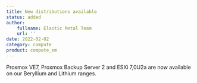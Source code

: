 ```yaml
---
title: New distributions available
status: added
author:
    fullname: Elastic Metal Team
    url: ''
date: 2022-02-02
category: compute
product: compute_em
---
```


Proxmox VE7, Proxmox Backup Server 2 and ESXi 7,0U2a are now available on our Beryllium and Lithium ranges.